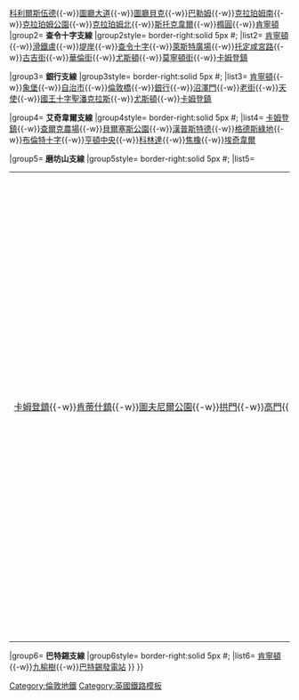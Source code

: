 {{鐵道路線|
| 模板名稱 = 北線
| 名稱 = [[File:Northern line roundel (no text).svg|20px]] [[倫敦地鐵]][[北線]]
| 代表色 = #{{LUL color|Northern}}
| 背景顏色 = #FFFFFF
| 車站列表 = {{Navbox|subgroup
|groupstyle = background: #ececec; text-align: center; width: 8%;
|liststyle = text-align: left;
|group1= '''主線'''
|group1style= border-right:solid 5px #{{LUL color|Northern}}; 
|list1= [[莫登站|莫登]]{{-w}}[[南溫布頓站|南溫布頓]]{{-w}}[[科利爾斯伍德站|科利爾斯伍德]]{{-w}}[[圖廳大道站|圖廳大道]]{{-w}}[[圖廳貝克站|圖廳貝克]]{{-w}}[[巴勒姆站|巴勒姆]]{{-w}}[[克拉珀姆南站|克拉珀姆南]]{{-w}}[[克拉珀姆公園站|克拉珀姆公園]]{{-w}}[[克拉珀姆北站|克拉珀姆北]]{{-w}}[[斯托克韋爾站|斯托克韋爾]]{{-w}}[[橢圓站|橢圓]]{{-w}}[[肯寧頓站|肯寧頓]]
|group2= '''查令十字支線'''
|group2style= border-right:solid 5px #{{LUL color|Northern}}; 
|list2= [[肯寧頓站|肯寧頓]]{{-w}}[[滑鐵盧地鐵站|滑鐵盧]]{{-w}}[[堤岸站|堤岸]]{{-w}}[[查令十字地鐵站|查令十字]]{{-w}}[[萊斯特廣場站|萊斯特廣場]]{{-w}}[[托登罕宮路站|托定咸宮路]]{{-w}}[[古吉街站|古吉街]]{{-w}}[[華倫街站|華倫街]]{{-w}}[[尤斯頓站 (倫敦地鐵)|尤斯頓]]{{-w}}[[莫寧頓街站|莫寧頓街]]{{-w}}[[卡姆登鎮站|卡姆登鎮]]

|group3= '''銀行支線'''
|group3style= border-right:solid 5px #{{LUL color|Northern}}; 
|list3= [[肯寧頓站|肯寧頓]]{{-w}}[[象堡地鐵站|象堡]]{{-w}}[[自治市站|自治市]]{{-w}}[[倫敦橋站|倫敦橋]]{{-w}}[[銀行及紀念碑站|銀行]]{{-w}}[[沼澤門站|沼澤門]]{{-w}}[[老街站 (倫敦)|老街]]{{-w}}[[天使站|天使]]{{-w}}[[國王十字聖潘克拉斯站|國王十字聖潘克拉斯]]{{-w}}[[尤斯頓站 (倫敦地鐵)|尤斯頓]]{{-w}}[[卡姆登鎮站|卡姆登鎮]]

|group4= '''艾奇韋爾支線'''
|group4style= border-right:solid 5px #{{LUL color|Northern}}; 
|list4= [[卡姆登鎮站|卡姆登鎮]]{{-w}}[[查爾克農場站|查爾克農場]]{{-w}}[[貝爾塞斯公園站|貝爾塞斯公園]]{{-w}}[[漢普斯特德站|漢普斯特德]]{{-w}}[[格德斯綠地站|格德斯綠地]]{{-w}}[[布倫特十字站|布倫特十字]]{{-w}}[[亨頓中央站|亨頓中央]]{{-w}}[[科林達站|科林達]]{{-w}}[[焦橡站|焦橡]]{{-w}}[[埃奇韋爾站|埃奇韋爾]]

|group5= '''磨坊山支線'''
|group5style= border-right:solid 5px #{{LUL color|Northern}}; 
|list5=  <table style="margin:0;padding:0;border-spacing:0;"><tr><td rowspan='2' nowrap='nowrap'>[[卡姆登鎮站|卡姆登鎮]]{{-w}}[[肯蒂什鎮站|肯蒂什鎮]]{{-w}}[[圖夫尼爾公園站|圖夫尼爾公園]]{{-w}}[[拱門站|拱門]]{{-w}}[[高門站|高門]]{{-w}}[[東芬奇利站|東芬奇利]]{{-w}}[[芬奇利中央站|芬奇利中央]]{{-w}}＜ </td><td>[[磨坊山東站|磨坊山東]]</td></tr>
<tr><td>[[西芬奇利站|西芬奇利]]{{-w}}[[伍德塞德公園站|伍德塞德公園]]{{-w}}[[托特里奇及惠特斯通站|托特里奇及惠特斯通]]{{-w}}[[高巴尼特站|高巴尼特]]</td></tr></table>

|group6= '''巴特錫支線'''
|group6style= border-right:solid 5px #{{LUL color|Northern}}; 
|list6= [[肯寧頓站|肯寧頓]]{{-w}}[[九榆樹站|九榆樹]]{{-w}}[[巴特錫發電站站|巴特錫發電站]]
}}
}}<noinclude>
[[Category:倫敦地鐵]]
[[Category:英國鐵路模板]]
</noinclude>